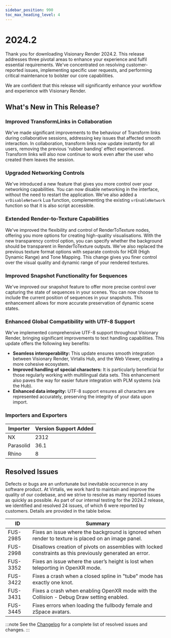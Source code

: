 ```yaml
---
sidebar_position: 990
toc_max_heading_level: 4
---
```


# 2024.2

Thank you for downloading Visionary Render 2024.2. This release addresses three pivotal areas to enhance your experience and fulfil essential requirements. We've concentrated on resolving customer-reported issues, implementing specific user requests, and performing critical maintenance to bolster our core capabilities.

We are confident that this release will significantly enhance your workflow and experience with Visionary Render.

## What's New in This Release?

### Improved TransformLinks in Collaboration

We've made significant improvements to the behaviour of Transform links during collaborative sessions, addressing key issues that affected smooth interaction. In collaboration, transform links now update instantly for all users, removing the previous 'rubber banding' effect experienced. Transform links will also now continue to work even after the user who created them leaves the session.

### Upgraded Networking Controls

We've introduced a new feature that gives you more control over your networking capabilities. You can now disable networking in the interface, without the need to restart the application. We've also added a `vrDisableNetwork` Lua function, complementing the existing `vrEnableNetwork` function so that it is also script accessible.

### Extended Render-to-Texture Capabilities

We've improved the flexibility and control of RenderToTexture nodes, offering you more options for creating high-quality visualisations. With the new transparency control option, you can specify whether the background should be transparent in RenderToTexture outputs. We've also replaced the previous texture format options with separate controls for HDR (High Dynamic Range) and Tone Mapping. This change gives you finer control over the visual quality and dynamic range of your rendered textures.

### Improved Snapshot Functionality for Sequences

We've improved our snapshot feature to offer more precise control over capturing the state of sequences in your scenes. You can now choose to include the current position of sequences in your snapshots. This enhancement allows for more accurate preservation of dynamic scene states.

### Enhanced Global Compatibility with UTF-8 Support

We've implemented comprehensive UTF-8 support throughout Visionary Render, bringing significant improvements to text handling capabilities. This update offers the following key benefits:

- **Seamless interoperability:** This update ensures smooth integration between Visionary Render, Virtalis Hub, and the Web Viewer, creating a more cohesive ecosystem.
- **Improved handling of special characters:** It is particularly beneficial for those regularly working with multilingual data sets. This enhancement also paves the way for easier future integration with PLM systems (via the Hub).
- **Enhanced data integrity:** UTF-8 support ensures all characters are represented accurately, preserving the integrity of your data upon import. 

### Importers and Exporters

| Importer | Version Support Added |
|---|---|
| NX | 2312 |
| Parasolid | 36.1 |
| Rhino | 8 |

## Resolved Issues

Defects or bugs are an unfortunate but inevitable occurrence in any software product. At Virtalis, we work hard to maintain and improve the quality of our codebase, and we strive to resolve as many reported issues as quickly as possible. As part of our internal testing for the 2024.2 release, we identified and resolved 24 issues, of which 6 were reported by customers. Details are provided in the table below.

| ID | Summary |
|---|---|
| FUS-2985 | Fixes an issue where the background is ignored when render to texture is placed on an image panel. |
| FUS-2998 | Disallows creation of pivots on assemblies with locked constraints as this previously generated an error. |
| FUS-3352 | Fixes an issue where the user’s height is lost when teleporting in OpenXR mode. |
| FUS-3422 | Fixes a crash when a closed spline in "tube" mode has exactly one knot. |
| FUS-3431 | Fixes a crash when enabling OpenXR mode with the Collision - Debug Draw setting enabled. |
| FUS-3445 | Fixes errors when loading the fullbody female and zSpace avatars. |

:::note
See the [Changelog](../../changelogs/visionary-render#20242) for a complete list of resolved issues and changes.
:::
